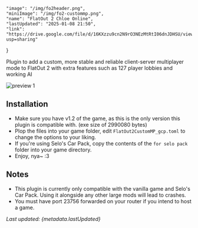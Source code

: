     "image": "/img/fo2header.png",
    "miniImage": "/img/fo2-custommp.png",
    "name": "FlatOut 2 Chloe Online",
    "lastUpdated": "2025-01-08 21:50",
    "link": "https://drive.google.com/file/d/16KXzzu9cn2N9rO3NEzMtRtI06dnJDHSU/view?usp=sharing"
}

Plugin to add a custom, more stable and reliable client-server multiplayer mode to FlatOut 2 with extra features such as 127 player lobbies and working AI

![preview 1](https://i.imgur.com/dan9Mms.png)

## Installation

- Make sure you have v1.2 of the game, as this is the only version this plugin is compatible with. (exe size of 2990080 bytes)
- Plop the files into your game folder, edit `FlatOut2CustomMP_gcp.toml` to change the options to your liking.
- If you're using Selo's Car Pack, copy the contents of the `for selo pack` folder into your game directory.
- Enjoy, nya~ :3

## Notes

- This plugin is currently only compatible with the vanilla game and Selo's Car Pack. Using it alongside any other large mods will lead to crashes.
- You must have port 23756 forwarded on your router if you intend to host a game.

_Last updated: {metadata.lastUpdated}_
